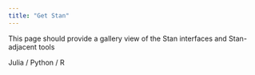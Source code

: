 ```yaml
---
title: "Get Stan"
---
```


This page should provide a gallery view of the Stan interfaces and Stan-adjacent tools

Julia / Python  / R





